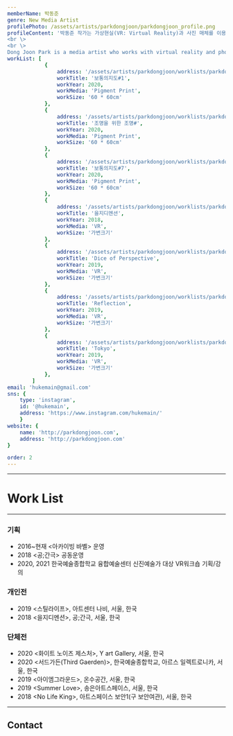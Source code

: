 ```yaml
---
memberName: 박동준
genre: New Media Artist
profilePhoto: /assets/artists/parkdongjoon/parkdongjoon_profile.png
profileContent: '박동준 작가는 가상현실(VR: Virtual Reality)과 사진 매체를 이용하여 개인의 기억에서 나아가 공공의 기억으로 확장해 나가는 과정을 보여주는 미디어 아티스트이다. 사진의 기록적인 측면과 VR의 몰입감을 이용하여 기억의 작동원리와 발생하는 오류 등 기억 전반의 현상들을 탐구하고 이야기하는 작업을 이어오고 있다. 2018년 한국예술종합학교 조형예술과 사진전공을 졸업하고, 을지로 세운청계상가에 위치한 &lsquo;공;간극&rsquo;에서 첫 번째 개인전을 가졌으며 현재 웹과 VR을 이용해 구축한 가상의 전시 공간이자 아카이브 프로젝트인 &lsquo;Archiving Babel(아카이빙 바벨)&rsquo;을 운영 중이다.
<br \>
<br \>
Dong Joon Park is a media artist who works with virtual reality and photography to expand from personal memory to public memory. Working on the recording and reproduction features of photography and VR&prime;s sense of immersion, Park has continued to explore and work on the widespread phenomena of memory, including memory operating principles and errors that occur. He graduated from the Korea National University of Arts with a major in Fine arts and photography in 2018. Park held his first solo exhibition at Space;keuk located in Sewoon Cheonggye Shopping Center in Eulji-ro, and is currently organizing Archiving Babel, a virtual exhibition space and archive project built using the Web and VR.'
workList: [
			{
				address: '/assets/artists/parkdongjoon/worklists/parkdongjoon_1.jpg',
				workTitle: '보통의지도#1',
				workYear: 2020,
				workMedia: 'Pigment Print',
				workSize: '60 * 60cm'
			},
			{
				address: '/assets/artists/parkdongjoon/worklists/parkdongjoon_2.jpg',
				workTitle: '조명을 위한 조명#',
				workYear: 2020,
				workMedia: 'Pigment Print',
				workSize: '60 * 60cm'
			},
			{
				address: '/assets/artists/parkdongjoon/worklists/parkdongjoon_3.jpg',
				workTitle: '보통의지도#7',
				workYear: 2020,
				workMedia: 'Pigment Print',
				workSize: '60 * 60cm'
			},
			{
				address: '/assets/artists/parkdongjoon/worklists/parkdongjoon_4.jpg',
				workTitle: '을지디멘션',
				workYear: 2018,
				workMedia: 'VR',
				workSize: '가변크기'
			},
			{
				address: '/assets/artists/parkdongjoon/worklists/parkdongjoon_5.jpg',
				workTitle: 'Dice of Perspective',
				workYear: 2019,
				workMedia: 'VR',
				workSize: '가변크기'
			},
			{
				address: '/assets/artists/parkdongjoon/worklists/parkdongjoon_6.jpg',
				workTitle: 'Reflection',
				workYear: 2019,
				workMedia: 'VR',
				workSize: '가변크기'
			},
			{
				address: '/assets/artists/parkdongjoon/worklists/parkdongjoon_7.jpg',
				workTitle: 'Tokyo',
				workYear: 2019,
				workMedia: 'VR',
				workSize: '가변크기'
			},
		]
email: 'hukemain@gmail.com'
sns: {
	type: 'instagram',
	id: '@hukemain',
	address: 'https://www.instagram.com/hukemain/'
	}
website: {
	name: 'http://parkdongjoon.com',
	address: 'http://parkdongjoon.com'
}

order: 2
---
```

<MemberProfile picture={profilePhoto} content={profileContent}/>

---
# Work List
<MemberWorklist workList={workList} />

---
### 기획
- 2016~현재 <아카이빙 바벨\> 운영
- 2018 <공;간극\> 공동운영
- 2020, 2021 한국예술종합학교 융합예술센터 신진예술가 대상 VR워크숍 기획/강의

### 개인전
- 2019 <스틸라이프\>, 아트센터 나비, 서울, 한국
- 2018 <을지디멘션\>, 공;간극, 서울, 한국

### 단체전
- 2020 <화이트 노이즈 제스처\>, Y art Gallery, 서울, 한국
- 2020 <서드가든(Third Gaerden)\>, 한국예술종합학교, 아르스 일렉트로니카, 서울, 한국
- 2019 <아이엠그라운드\>, 온수공간, 서울, 한국
- 2019 <Summer Love\>, 송은아트스페이스, 서울, 한국
- 2018 <No Life King\>, 아트스페이스 보안1(구 보안여관), 서울, 한국

---
## Contact
<MemberContact email={email} sns={sns} website={website} />
